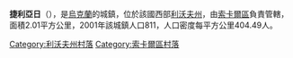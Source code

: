 {{coord|50|31|26|N|24|16|9|E|scale:100000|display=title}}

'''捷利亞日'''（{{lang-uk|Теляж}}），是[[烏克蘭|烏克蘭]]的城鎮，位於該國西部[[利沃夫州|利沃夫州]]，由[[索卡爾區|索卡爾區]]負責管轄，面積2.01平方公里，2001年該城鎮人口811，人口密度每平方公里404.49人。

[[Category:利沃夫州村落|Category:利沃夫州村落]]
[[Category:索卡爾區村落|Category:索卡爾區村落]]


{{Lviv-geo-stub}}